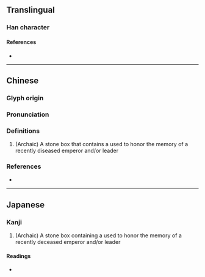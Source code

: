 {{character info}}
==Translingual==

===Han character===
{{Han char|rn=40|rad=宀|as=05|sn=8|four=|canj=JYG|ids=⿱宀主}}

====References====
* {{Han ref|kx=0283.100|dkj=07102|dj=0556.200|hdz=20923.010|uh=5B94|ud=23444}}

----

==Chinese==
{{zh-forms}}

===Glyph origin===
{{Han etym}}

===Pronunciation===
{{zh-pron
|m=zhǔ
|c=zyu2
|mc=y
|oc=y
|cat=
}}

===Definitions===
{{zh-hanzi}}

# (Archaic) A stone box that contains a {{zh-x|神位|Spirit tablet}} used to honor the memory of a recently diseased emperor and/or leader

===References===
* {{R:yue:Jyutping Database}}

----

==Japanese==

===Kanji===
{{ja-kanji|grade=|rs=宀05}}

# (Archaic) A stone box containing a {{ja-x|位牌|いはい|Buddhist mortuary tablet}} used to honor the memory of a recently deceased emperor and/or leader

====Readings====
* {{ja-readings|on=[[しゅ]] (shu)|kun=}}